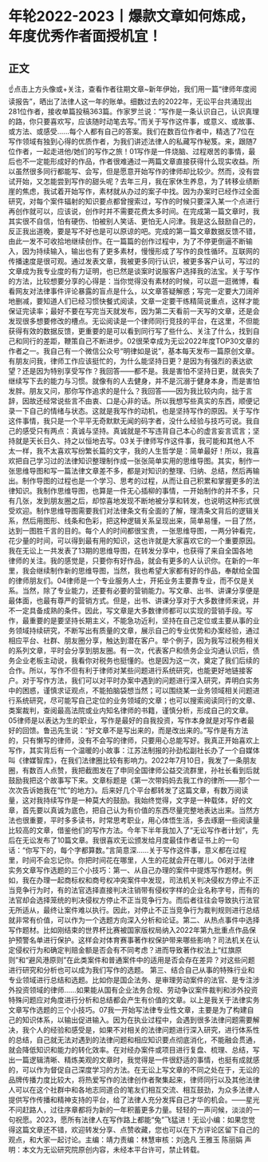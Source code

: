 # 年轮2022-2023丨爆款文章如何炼成，年度优秀作者面授机宜！
## 正文
☝点击上方头像或+关注，查看作者往期文章~新年伊始，我们用一篇“律师年度阅读报告”，晒出了法律人这一年的账单。细数过去的2022年，无讼平台共涌现出281位作者，接收单篇投稿363篇。作家罗兰说：“写作是一条认识自己，认识真理的路，你只要喜欢写，应该随时动笔去写。”而关于写作这件事，或意义、或故事、或方法、或感受......每个人都有自己的答案。我们在数百位作者中，精选了7位在写作领域有独到心得的优质作者，为我们讲述法律人的私藏写作秘笈。来，跟随7位作者，一起走进他/她们的写作之旅！01写作是一件烧脑、过程艰苦的事情，最后也不一定能形成好的作品，作者很难通过一两篇文章直接获得什么现实收益。所以虽然很多同行都能写、会写，但是愿意开始写作的律师却比较少。然而，没有尝试开始，又怎能尝到写作的甜头呢？去年三月，我在家休生养息，为了转移业绩断崖的焦虑，我试着开始写作，素材就从办过的案子中找。因为办案时已经作过全面研究，对每个案件辐射的知识要点都曾搜索过，写作的时候只要深入某一个点进行再创作就可以，应该说，创作时并不需要花费太多时间。在完成第一篇文章时，我其实很不自信，怕有硬伤、怕被别人笑话、更怕无人问津。我是这么鼓励自己的，反正我出道晚，要是写不好也是可以原谅的吧。完成的第一篇文章数据反馈不错，由此一发不可收拾地继续创作。在一篇篇的创作过程中，为了不停更倒逼不断输入，因为持续输入，输出也有了更多素材，慢慢形成了写作的良性循环。互联网的传播速度是很可观。通过发表文章，我被更多同行认识，被更多客户认可，写过的文章成为我专业度的有力证明，也已然是谈案时说服客户选择我的法宝。关于写作的方法，比较想要分享的心得是：当你觉得没有素材的时候，可以逛一逛微博，看看网友对法律事件评论暴露的盲点是什么，以文章答疑解惑；写完一定要大刀阔斧地删减，要知道人们已经习惯快餐式阅读，文章一定要干练精简说重点，这样才能保证完读率；最好不要在写完当天就发布，因为第二天看前一天写的文章，还是会发现很多想要修改的槽点。无讼阅读是一个律师同行竞技的平台，在这里，不但能获得有效的数据反馈，更重要的是可以看到同行写了些什么、关注了什么，找到自己和同行的差距，鞭策自己不断进步。02很荣幸成为无讼2022年度TOP30文章的作者之一。我自己有一个微信公众号“明律如是说”，基本每天发布一篇原创文章。有朋友问我，律师工作应该挺忙的，为什么能坚持日更？是因为有强烈的表达欲望？还是因为特别享受写作？我回答——都不是。我是害怕不坚持日更，就丧失了继续写下去的能力与习惯。就像有的人去健身，并不是沉溺于健身本身，而是害怕发胖。朋友又问，那你写作追求的是什么？我回答——因为我比较内向，拙于言辞，因故还经常说些言不由衷、口是心非的话。所以我想写些真实的东西，顺便记录一下自己的情绪与状态。这就是我写作的动机，也是坚持写作的原因。关于写作这件事情，我只是一个平平无奇默默无闻的码字者，没什么经验与技巧可说。我自己的感受只有两点：真诚与坚持。真诚就是不写违背自己本心的虚言妄言谎言；坚持就是天长日久、持之以恒地去写。03关于律师写作这件事，我可能和其他人不太一样，我不太喜欢写纷繁长篇的文字，我的人生哲学是：简单最好！所以，我喜欢把自己学习过的法律知识整理制作成一张张简单实用的思维导图。其实，制作一张思维导图和写一篇法律文章差不多，都是对知识的整理、归纳、总结，然后再输出。制作导图的过程也是一个学习、思考的过程，从而让自己积累和掌握更多的法律知识。我制作思维导图，也算是一件无心插柳的事情，一开始制作的并不多，只有几张，发到朋友圈之后，却惊喜地发现不断地被分享和转发，也说明这种形式很受欢迎。制作思维导图需要我们对法律条文有全面的了解，理清条文背后的逻辑关系，然后用图形、线条和色彩，把这种逻辑关系呈现出来，简单易懂，一目了然，达到一图胜千言的目的。每个人的时间都很宝贵，一张思维导图，一两分钟看完，花少量的时间，可以得到最有用的知识，这也许就是大家喜欢它的一个重要原因。我在无讼上一共发表了13期的思维导图，在转发分享中，也获得了来自全国各地律师的关注。我的感觉是，只要你有好作品，就会有更多的人认识你。在新的一年里，我会继续制作新的思维导图，当然，我也希望大家都有好的作品，奉献给全国的律师朋友们。04律师是一个专业服务人士，开拓业务主要靠专业，而不仅是关系。当然，除了专业能力，还要有必要的营销能力。写文章、出书、讲课分享便是最体面，也最有尊严的营销方式。但是，出书、讲课分享对于大多数律师来说，并不一定具备成熟的条件。因此，写文章是大多数律师都可以实现的营销手段。写作，最重要的是要坚持长期主义，不能急功近利，坚持在自己定位或主要从事的业务领域持续研究，不断写出有质量的文章，展示自己的专业优势和办案经验，通过相应平台、社群、朋友圈分享，触达到潜在客户。举个例子，因为我写过税务相关的系列文章，平时会分享到朋友圈。有一次，代表客户和债务企业沟通认识后，债务企业老板主动说，我看你对税务也挺懂的。也是因为这一次，奠定了我们后续的合作。所以，写作不但有利于律师对某些问题进行系统研究，也能更好地链接客户。对于写作方法，我们可以对平时办案中遇到的问题进行深入研究，弄明白实务中的困惑，谨慎求证观点，不能拍脑袋想当然；可以围绕某一业务领域相关问题进行系统研究，尽可能写自己定位的业务领域的文章；也可以搜索阅读同行的文章、类案裁判，查阅最高法院或业内知名律师的书籍，谨慎分析，形成自己的文章。05律师是以表达为生的职业，写作是最好的自我投资，写作本身就是对写作者最好的回馈。鲁迅先生说：“好文章不是写出来的，而是改出来的。”写作是有方法的，只有懒写的律师，没有不会写的律师，只要用心总能写好。我真正开始喜欢上写作，其实背后有一个温暖的小故事：江苏法制报的孙劲松副社长办了一个自媒体叫《律媒智库》，在我们法律圈比较有影响力。2022年7月10日，我发了一条朋友圈，有数百人点赞，我把截图发在了申同全国律师公益交流群里，孙社长看到后就鼓励我把这个故事写下来。文章标题是《第一次带妈妈去我工作的律所——那个一次次告诉她我在“忙”的地方》。后来好几个平台都转发了这篇文章，有数万阅读量，这对我持续写作是一种莫大的鼓励。我始终觉得，文字是一种载体，好的文章，首先要以真诚为底色，把自己认为有价值的东西尽量完整地表达出来。当然方法也很重要，平时多多读书，时常思考职业，用心体悟生活，多去琢磨一些阅读量比较高的文章，借鉴他们的写作方法。今年下半年我加入了“无讼写作者计划”，先后在无讼发布了10篇文章。我很喜欢无讼颁发给月度最佳作者证书上的一句话：“你写下的，每个字都算数。”言简意深......关于写作这件事，意义都在过程里，时间不会忘记你。你把时间花在哪里，人生的花就会开在哪儿。06对于法律实务文章写作选题的三个小技巧：第一、从自己办理的案件中提炼写作题材。例如，我在办理一起商标权和商号权冲突案件中发现，司法机关判决侵权方停止不正当竞争行为时，有的法官选择直接判决注销带有侵权字样的企业名称字号，而有的法官却会选择笼统的判决侵权方停止不正当竞争行为。而后者往往会导致执行法官无所适从，最终让案件难以执行。因此，对停止不正当竞争行为裁判规则进行总结就非常有价值，可以作为一个选题方向深入分析和论证。第二、从热点事件中选择写作题材。比如刚结束的世界杯比赛被国家版权局纳入2022年第九批重点作品保护预警名单进行保护。这样会对体育赛事著作权保护带来哪些影响？司法机关在认定侵权行为和确定判赔金额是否会有不同考虑？进而导致著作权法上“红旗原则”和“避风港原则”在此类案件和普通案件中的适用是否会存在差异？对这些问题进行研究和分析也可以成为我们写作的选题。 第三、结合自己从事的特殊行业和专业领域进行总结和选题。比如你是国企法务、是审理劳动案件的法官、是专注涉外投资领域的律师......如果能从国有企业法务合规、劳动争议案件裁判和涉外投资特殊问题应对角度进行分析和总结都会产生有价值的文章。以上是我关于法律实务文章写作选题的三个小技巧。07我一开始写法律专业性文章，主要是为了构建自己的知识体系，以输出促进输入。因为在执业过程中，会遇到很多法律问题需要解决，我个人的经验和感受是，如果不对相关的法律问题进行深入研究，进行体系性的总结，自己就无法对遇到的法律问题和相应知识要点彻底消化，不能融会贯通，就会降低知识和能力的转化效率。在对经办案件或项目进行复盘、梳理、总结，写出一篇逻辑清晰、精炼美观的文章时，我觉得是一件很舒适的事情，也挺有成就感的，可以作为督促自己深度学习的方法。在无讼上写文章的不同之处在于，无讼的品牌传播力度比较大，将热爱写作的法律创作者聚集起来，律师同行以及其他法律人可以在这个社群中和各地志同道合的笔友们相互交流、相互鼓劲，为众多法律人提供写作传播和精神支持的平台，给了法律人充分发挥自己才华的机会。——星光不问赶路人，过往序章都将为新的一年积蓄更多力量。轻轻的一声问候，淡淡的一句祝愿。2023，愿所有法律人在写作路上都能“兔”飞猛进！无讼小编：如果您觉得这篇文章还不错，欢迎转发分享、点赞收藏，您也可以在下方评论区留下自己的观点，和大家一起讨论。主编：靖力责编：林慧审核：刘逸凡 王雅玉 陈丽娟 声明：本文为无讼研究院原创内容，未经本平台许可，禁止转载。